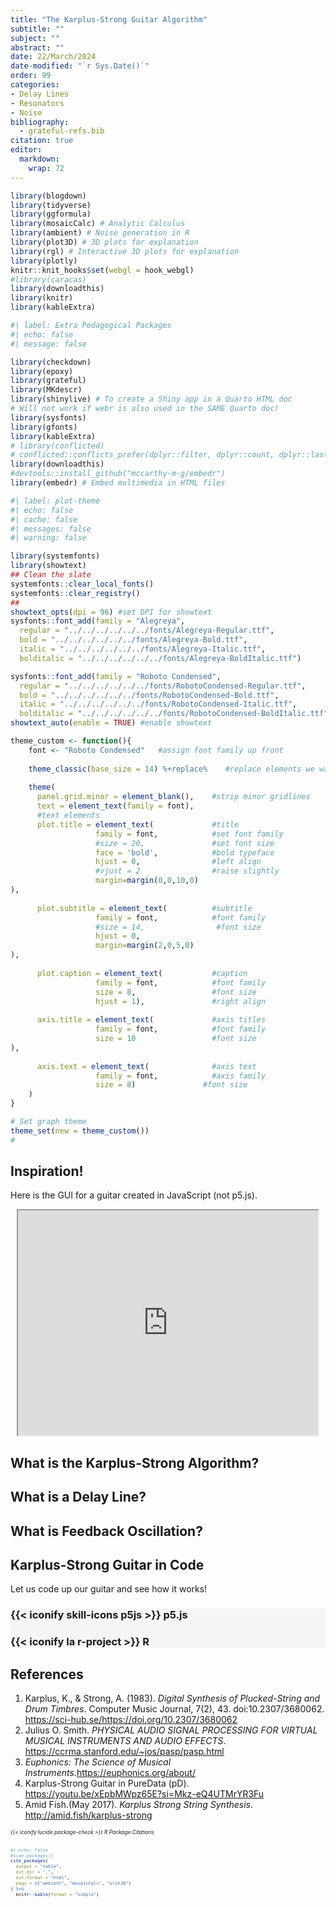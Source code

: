 ```yaml
---
title: "The Karplus-Strong Guitar Algorithm"
subtitle: ""
subject: ""
abstract: ""
date: 22/March/2024
date-modified: "`r Sys.Date()`"
order: 99
categories:
- Delay Lines
- Resonators
- Noise
bibliography: 
  - grateful-refs.bib
citation: true
editor: 
  markdown: 
    wrap: 72
---
```

```r
library(blogdown)
library(tidyverse)
library(ggformula)
library(mosaicCalc) # Analytic Calculus
library(ambient) # Noise generation in R
library(plot3D) # 3D plots for explanation
library(rgl) # Interactive 3D plots for explanation
library(plotly)
knitr::knit_hooks$set(webgl = hook_webgl)
#library(caracas)
library(downloadthis)
library(knitr)
library(kableExtra)

```

```r
#| label: Extra Pedagogical Packages
#| echo: false
#| message: false

library(checkdown)
library(epoxy)
library(grateful)
library(MKdescr)
library(shinylive) # To create a Shiny app in a Quarto HTML doc
# Will not work if webr is also used in the SAME Quarto doc!
library(sysfonts)
library(gfonts)
library(kableExtra)
# library(conflicted)
# conflicted::conflicts_prefer(dplyr::filter, dplyr::count, dplyr::last, dplyr::glimpse, base::max)
library(downloadthis)
#devtools::install_github("mccarthy-m-g/embedr")
library(embedr) # Embed multimedia in HTML files
```

```r
#| label: plot-theme
#| echo: false
#| cache: false
#| messages: false
#| warning: false

library(systemfonts)
library(showtext)
## Clean the slate
systemfonts::clear_local_fonts()
systemfonts::clear_registry()
##
showtext_opts(dpi = 96) #set DPI for showtext
sysfonts::font_add(family = "Alegreya",
  regular = "../../../../../../fonts/Alegreya-Regular.ttf",
  bold = "../../../../../../fonts/Alegreya-Bold.ttf",
  italic = "../../../../../../fonts/Alegreya-Italic.ttf",
  bolditalic = "../../../../../../fonts/Alegreya-BoldItalic.ttf")

sysfonts::font_add(family = "Roboto Condensed", 
  regular = "../../../../../../fonts/RobotoCondensed-Regular.ttf",
  bold = "../../../../../../fonts/RobotoCondensed-Bold.ttf",
  italic = "../../../../../../fonts/RobotoCondensed-Italic.ttf",
  bolditalic = "../../../../../../fonts/RobotoCondensed-BoldItalic.ttf")
showtext_auto(enable = TRUE) #enable showtext

theme_custom <- function(){ 
    font <- "Roboto Condensed"   #assign font family up front
    
    theme_classic(base_size = 14) %+replace%    #replace elements we want to change
    
    theme(
      panel.grid.minor = element_blank(),    #strip minor gridlines
      text = element_text(family = font),
      #text elements
      plot.title = element_text(             #title
                   family = font,            #set font family
                   #size = 20,               #set font size
                   face = 'bold',            #bold typeface
                   hjust = 0,                #left align
                   #vjust = 2                #raise slightly
                   margin=margin(0,0,10,0)
),               
      
      plot.subtitle = element_text(          #subtitle
                   family = font,            #font family
                   #size = 14,                #font size
                   hjust = 0,
                   margin=margin(2,0,5,0)
),               
      
      plot.caption = element_text(           #caption
                   family = font,            #font family
                   size = 8,                 #font size
                   hjust = 1),               #right align
      
      axis.title = element_text(             #axis titles
                   family = font,            #font family
                   size = 10                 #font size
),
      
      axis.text = element_text(              #axis text
                   family = font,            #axis family
                   size = 8)               #font size
    )
}

# Set graph theme
theme_set(new = theme_custom())
#
```


## Inspiration!

Here is the GUI for a guitar created in JavaScript (not p5.js). 

<center>
<iframe width=480 height=360 src="https://av-guitar.netlify.app/karplus-strong.html"></iframe>
</center>

## What is the Karplus-Strong Algorithm?


## What is a Delay Line?


## What is Feedback Oscillation?


## Karplus-Strong Guitar in Code

Let us code up our guitar and see how it works!

::: {.panel-tabset .nav-pills style="background: whitesmoke; "}

### {{< iconify skill-icons p5js >}} p5.js

### {{< iconify la r-project >}} R


:::

## References

1. Karplus, K., & Strong, A. (1983). *Digital Synthesis of Plucked-String and Drum Timbres*. Computer Music Journal, 7(2), 43. doi:10.2307/3680062. <https://sci-hub.se/https://doi.org/10.2307/3680062> 
1. Julius O. Smith. *PHYSICAL AUDIO SIGNAL PROCESSING
FOR VIRTUAL MUSICAL INSTRUMENTS AND AUDIO EFFECTS*. <https://ccrma.stanford.edu/~jos/pasp/pasp.html>
1. *Euphonics: The Science of Musical Instruments*.<https://euphonics.org/about/>
1. Karplus-Strong Guitar in PureData (pD). <https://youtu.be/xEpbMWpz65E?si=Mkz-eQ4UTMrYR3Fu>
1. Amid Fish.(May 2017). *Karplus Strong String Synthesis*. <http://amid.fish/karplus-strong>


::: {#refs style="font-size: 60%;"}
###### {{< iconify lucide package-check >}} R Package Citations

```r
#| echo: false
#scan_packages()
cite_packages(
  output = "table",
  out.dir = ".",
  out.format = "html",
  pkgs = c("ambient", "mosaicCalc", "plot3D")
) %>%
  knitr::kable(format = "simple")

```
:::
